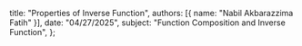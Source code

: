   title: "Properties of Inverse Function",
  authors: [{ name: "Nabil Akbarazzima Fatih" }],
  date: "04/27/2025",
  subject: "Function Composition and Inverse Function",
};
